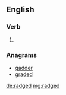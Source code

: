 ==English==

===Verb===
{{head|en}}

# {{en-past of|radge}}

===Anagrams===
* [[gadder#English|gadder]]
* [[graded#English|graded]]

[[de:radged]]
[[mg:radged]]